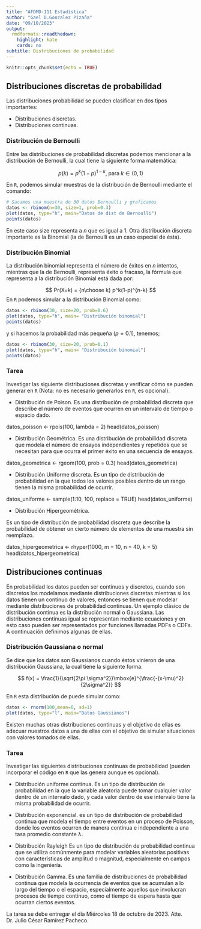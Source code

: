 ---
title: "AFDMD-111 Estadística"
author: "Gael D.Gonzalez Pizaña"
date: "09/10/2023"
output:
  rmdformats::readthedown:
    highlight: kate
    cards: no
subtitle: Distribuciones de probabilidad
---

```{r setup, include=FALSE}
knitr::opts_chunk$set(echo = TRUE)
```

## Distribuciones discretas de probabilidad

Las distribuciones probabilidad se pueden clasificar en dos tipos importantes:

- Distribuciones discretas.
- Distribuciones continuas.


### Distribución de Bernoulli

Entre las distribuciones de probabilidad discretas podemos mencionar a la distribución de Bernoulli, la cual tiene la siguiente forma matemática:

$$
p(k) = p^k(1-p)^{1-k}, \; \mbox{para} \; k\in (0,1)
$$


En `R`, podemos simular muestras de la distribución de Bernoulli mediante el comando:

```{r}
# Sacamos una muestra de 30 datos Bernoulli y graficamos
datos <- rbinom(n=30, size=1, prob=0.3)
plot(datos, type="h", main="Datos de dist de Bernoulli")
points(datos)
```
En este caso size representa a $n$ que es igual a $1$. Otra distribución discreta importante es la Binomial (la de Bernoulli es un caso especial de ésta).

### Distribución Binomial

La distribución binomial representa el número de éxitos en $n$ intentos, mientras que la de Bernoulli, representa éxito o fracaso, la fórmula que representa a la distribución Binomial está dada por:

$$
Pr(X=k) = {n\choose k} p^k(1-p)^{n-k}
$$
En `R` podemos simular a la distribución Binomial como:
```{r binomial}
datos <- rbinom(30, size=20, prob=0.6)
plot(datos, type="h", main= "Distribución binomial")
points(datos)
```
y si hacemos la probabilidad más pequeña ($p=0.1$), tenemos;

```{r binomial2}
datos <- rbinom(30, size=20, prob=0.1)
plot(datos, type="h", main= "Distribución binomial")
points(datos)
```

### Tarea

Investigar las siguiente distribuciones discretas y verificar cómo se pueden generar en `R` (Nota: no es necesario generarlos en `R`, es opcional).

- Distribución de Poison.
Es una distribución de probabilidad discreta que describe el número de eventos que ocurren en un intervalo de tiempo o espacio dado.

datos_poisson <- rpois(100, lambda = 2)
head(datos_poisson)

- Distribución Geométrica.
Es una distribución de probabilidad discreta que modela el número de ensayos independientes y repetidos que se necesitan para que ocurra el primer éxito en una secuencia de ensayos.

datos_geometrica <- rgeom(100, prob = 0.3)
head(datos_geometrica)

- Distribución Uniforme discreta.
Es un tipo de distribución de probabilidad en la que todos los valores posibles dentro de un rango tienen la misma probabilidad de ocurrir.

datos_uniforme <- sample(1:10, 100, replace = TRUE)
head(datos_uniforme)

- Distribución Hipergeométrica.

Es un tipo de distribución de probabilidad discreta que describe la probabilidad de obtener un cierto número de elementos de una muestra sin reemplazo.

datos_hipergeometrica <- rhyper(1000, m = 10, n = 40, k = 5)
head(datos_hipergeometrica)

## Distribuciones continuas

En probabilidad los datos pueden ser continuos y discretos, cuando son discretos los modelamos mediante distribuciones discretas mientras si los datos tienen un continuo de valores, entonces se tienen que modelar mediante distribuciones de probabilidad continuas. Un ejemplo clásico de distribución continua es la distribución normal o Gaussiana. Las distribuciones continuas igual se representan mediante ecuaciones y en esto caso pueden ser representados por funciones llamadas PDFs o CDFs. A continuación definimos algunas de ellas.

### Distribución Gaussiana o normal

Se dice que los datos son Gaussianos cuando éstos vinieron de una distribución Gaussiana, la cual tiene la siguiente forma:

$$
f(x) = \frac{1}{\sqrt{2\pi \sigma^2}}\mbox{e}^{\frac{-(x-\mu)^2}{2\sigma^2}}
$$

En `R` esta distribución de puede simular como:

```{r}
datos <- rnorm(100,mean=0, sd=1)
plot(datos, type="l", main="Datos Gaussianos")
```
Existen muchas otras distribuciones continuas y el objetivo de ellas es adecuar nuestros datos a una de ellas con el objetivo de simular situaciones con valores tomados de ellas.


### Tarea

Investigar las siguientes distribuciones continuas de probabilidad (pueden incorporar el código en `R` que las genera aunque es opcional).

- Distribución uniforme continua.
Es un tipo de distribución de probabilidad en la que la variable aleatoria puede tomar cualquier valor dentro de un intervalo dado, y cada valor dentro de ese intervalo tiene la misma probabilidad de ocurrir.

- Distribución exponencial.
es un tipo de distribución de probabilidad continua que modela el tiempo entre eventos en un proceso de Poisson, donde los eventos ocurren de manera continua e independiente a una tasa promedio constante λ.

- Distribución Rayleigh
Es un tipo de distribución de probabilidad continua que se utiliza comúnmente para modelar variables aleatorias positivas con características de amplitud o magnitud, especialmente en campos como la ingeniería.

- Distribución Gamma.
Es una familia de distribuciones de probabilidad continua que modela la ocurrencia de eventos que se acumulan a lo largo del tiempo o el espacio, especialmente aquellos que involucran procesos de tiempo continuo, como el tiempo de espera hasta que ocurran ciertos eventos.


La tarea se debe entregar el día Miércoles 18 de octubre de 2023.
Atte. Dr. Julio César Ramírez Pacheco.
